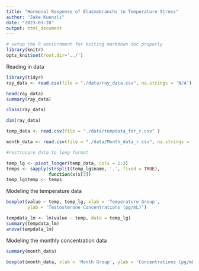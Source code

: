 ```yaml
---
title: "Hormonal Response of Elasmobranchs to Temperature Stress"
author: "Jake Kuenzli"
date: "2023-03-28"
output: html_document
---
```


```r
# setup the R enviornment for kniting markdown doc properly
library(knitr)
opts_knit$set(root.dir='../')
```


Reading in data

```r
library(tidyr)
ray_data <- read.csv(file = "./data/ray_data.csv", na.strings = 'N/A')

head(ray_data)
summary(ray_data)

class(ray_data)

dim(ray_data)

temp_data <- read.csv(file = "./data/tempdata_for_r.csv" )

month_data <- read.csv(file = "./data/Month_data_r.csv", na.strings = 'N/A')
```


```r
#restrucure data to long format

temp_lg <- pivot_longer(temp_data, cols = 1:3)
temps <- sapply(strsplit(temp_lg$name, '.', fixed = TRUE),
                function(x)x[3])
temp_lg$temp <- temps
```


Modeling the temperature data
```r

boxplot(value ~ temp, temp_lg, xlab = 'Temperature Group',
        ylab = 'Testosterone Concentrations (pg/mL)')

tempdata_lm <- lm(value ~ temp, data = temp_lg)
summary(tempdata_lm)
anova(tempdata_lm)

```

Modeling the monthly concentration data
```r
summary(month_data)

boxplot(month_data, xlab = 'Month Group', ylab = 'Concentrations (pg/mL)')











```


